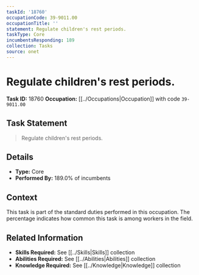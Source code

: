 ```yaml
---
taskId: '18760'
occupationCode: 39-9011.00
occupationTitle: ''
statement: Regulate children's rest periods.
taskType: Core
incumbentsResponding: 189
collection: Tasks
source: onet
---
```

# Regulate children's rest periods.

**Task ID:** 18760
**Occupation:** [[../Occupations|Occupation]] with code `39-9011.00`

## Task Statement

> Regulate children's rest periods.

## Details

- **Type:** Core
- **Performed By:** 189.0% of incumbents

## Context

This task is part of the standard duties performed in this occupation. The percentage indicates how common this task is among workers in the field.

## Related Information

- **Skills Required:** See [[../Skills|Skills]] collection
- **Abilities Required:** See [[../Abilities|Abilities]] collection
- **Knowledge Required:** See [[../Knowledge|Knowledge]] collection
